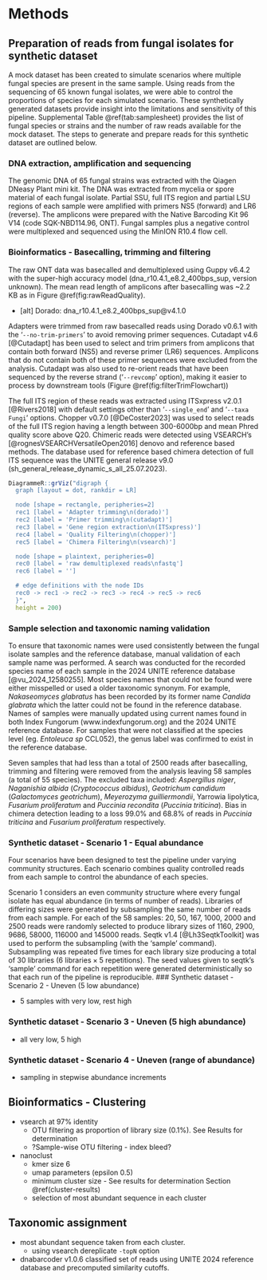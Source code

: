 # Methods

## Preparation of reads from fungal isolates for synthetic dataset

A mock dataset has been created to simulate scenarios where multiple fungal species are present in the same sample.
Using reads from the sequencing of 65 known fungal isolates, we were able to control the proportions of species for each simulated scenario.
These synthetically generated datasets provide insight into the limitations and sensitivity of this pipeline.
Supplemental Table \@ref(tab:samplesheet) provides the list of fungal species or strains and the number of raw reads available for the mock dataset.
The steps to generate and prepare reads for this synthetic dataset are outlined below.

### DNA extraction, amplification and sequencing

The genomic DNA of 65 fungal strains was extracted with the Qiagen DNeasy Plant mini kit.
The DNA was extracted from mycelia or spore material of each fungal isolate.
Partial SSU, full ITS region and partial LSU regions of each sample were amplified with primers NS5 (forward) and LR6 (reverse).
The amplicons were prepared with the Native Barcoding Kit 96 V14 (code SQK-NBD114.96, ONT).
Fungal samples plus a negative control were multiplexed and sequenced using the MinION R10.4 flow cell.

### Bioinformatics - Basecalling, trimming and filtering

The raw ONT data was basecalled and demultiplexed using Guppy v6.4.2 with the super-high accuracy model (dna_r10.4.1_e8.2_400bps_sup, version unknown).
The mean read length of amplicons after basecalling was ~2.2 KB as in Figure \@ref(fig:rawReadQuality).

- [alt] Dorado: dna_r10.4.1_e8.2_400bps_sup@v4.1.0

Adapters were trimmed from raw basecalled reads using Dorado v0.6.1 with the '`--no-trim-primers`' to avoid removing primer sequences.
Cutadapt v4.6 [@Cutadapt] has been used to select and trim primers from amplicons that contain both forward (NS5) and reverse primer (LR6) sequences.
Amplicons that do not contain both of these primer sequences were excluded from the analysis.
Cutadapt was also used to re-orient reads that have been sequenced by the reverse strand ('`--revcomp`' option), making it easier to process by downstream tools (Figure \@ref(fig:filterTrimFlowchart))

The full ITS region of these reads was extracted using ITSxpress v2.0.1 [@Rivers2018] with default settings other than '`--single_end`' and '`--taxa Fungi`' options.
Chopper v0.7.0 [@DeCoster2023] was used to select reads of the full ITS region having a length between 300-6000bp and mean Phred quality score above Q20.
Chimeric reads were detected using VSEARCH's [@rognesVSEARCHVersatileOpen2016] denovo and reference based methods.
The database used for reference based chimera detection of full ITS sequence was the UNITE general release v9.0 (sh_general_release_dynamic_s_all_25.07.2023).

```r
DiagrammeR::grViz("digraph {
  graph [layout = dot, rankdir = LR]

  node [shape = rectangle, peripheries=2]
  rec1 [label = 'Adapter trimming\n(dorado)']
  rec2 [label = 'Primer trimming\n(cutadapt)']
  rec3 [label = 'Gene region extraction\n(ITSxpress)']
  rec4 [label = 'Quality Filtering\n(chopper)']
  rec5 [label = 'Chimera Filtering\n(vsearch)']

  node [shape = plaintext, peripheries=0]
  rec0 [label = 'raw demultiplexed reads\nfastq']
  rec6 [label = '']

  # edge definitions with the node IDs
  rec0 -> rec1 -> rec2 -> rec3 -> rec4 -> rec5 -> rec6
  }",
  height = 200)
```


### Sample selection and taxonomic naming validation

To ensure that taxonomic names were used consistently between the fungal isolate samples and the reference database, manual validation of each sample name was performed.
A search was conducted for the recorded species name of each sample in the 2024 UNITE reference database [@vu_2024_12580255].
Most species names that could not be found were either misspelled or used a older taxonomic synonym. 
For example, *Nakaseomyces glabratus* has been recorded by its former name *Candida glabrata* which the latter could not be found in the reference database.
Names of samples were manually updated using current names found in both Index Fungorum (www.indexfungorum.org) and the 2024 UNITE reference database.
For samples that were not classified at the species level (eg. *Entoleuca sp* CCL052), the genus label was confirmed to exist in the reference database.

Seven samples that had less than a total of 2500 reads after basecalling, trimming and filtering were removed from the analysis leaving 58 samples (a total of 55 species).
The excluded taxa included: *Aspergillus niger*, *Naganishia albida* (*Cryptococcus albidus*), *Geotrichum candidum* (*Galactomyces geotrichum*), *Meyerozyma guilliermondii*, Yarrowia lipolytica, *Fusarium proliferatum* and *Puccinia recondita* (*Puccinia triticina*).
Bias in chimera detection leading to a loss 99.0% and 68.8% of reads in *Puccinia triticina* and  *Fusarium proliferatum* respectively.

### Synthetic dataset - Scenario 1 - Equal abundance

Four scenarios have been designed to test the pipeline under varying community structures. 
Each scenario combines quality controlled reads from each sample to control the abundance of each species.

Scenario 1 considers an even community structure where every fungal isolate has equal abundance (in terms of number of reads).
Libraries of differing sizes were generated by subsampling the same number of reads from each sample.
For each of the 58 samples: 20, 50, 167, 1000, 2000 and 2500 reads were randomly selected to produce library sizes of 1160, 2900, 9686, 58000, 116000 and 145000 reads.
Seqtk v1.4 [@Lh3SeqtkToolkit] was used to perform the subsampling (with the 'sample' command).
Subsampling was repeated five times for each library size producing a total of 30 libraries ($6 \text{ libraries} \times 5 \text{ repetitions}$).
The seed values given to seqtk's 'sample' command for each repetition were generated deterministically so that each run of the pipeline is reproducible.
### Synthetic dataset - Scenario 2 - Uneven (5 low abundance)

- 5 samples with very low, rest high

### Synthetic dataset - Scenario 3 - Uneven (5 high abundance)

- all very low, 5 high

### Synthetic dataset - Scenario 4 - Uneven (range of abundance)

- sampling in stepwise abundance increments

## Bioinformatics - Clustering

- vsearch at 97% identity
  - OTU filtering as proportion of library size (0.1%). See Results for determination
  - ?Sample-wise OTU filtering - index bleed?
- nanoclust
  - kmer size 6
  - umap parameters (epsilon 0.5)
  - minimum cluster size - See results for determination Section \@ref(cluster-results)
  - selection of most abundant sequence in each cluster

## Taxonomic assignment

- most abundant sequence taken from each cluster.
  - using vsearch dereplicate `-topN` option
- dnabarcoder v1.0.6 classified set of reads using UNITE 2024 reference database and precomputed similarity cutoffs.